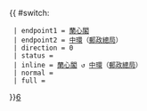 {{ #switch: {{{format|}}}
  | endpoint1 = [[蘭心閣]]
  | endpoint2 = [[中環]]（[[郵政總局]]）
  | direction = 0
  | status = 
  | inline = [[蘭心閣]] ↺ [[中環]]（[[郵政總局]]）
  | normal =
  | full =
}}<noinclude>[[category:港島居民巴士路線模板|6]]</noinclude>